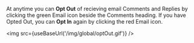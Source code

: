 
At anytime you can **Opt Out** of recieving email Comments and Replies by clicking the green Email icon beside the Comments heading. If you have Opted Out, you can **Opt In** again by clicking the red Email icon.

<img src={useBaseUrl('/img/global/optOut.gif')} />
